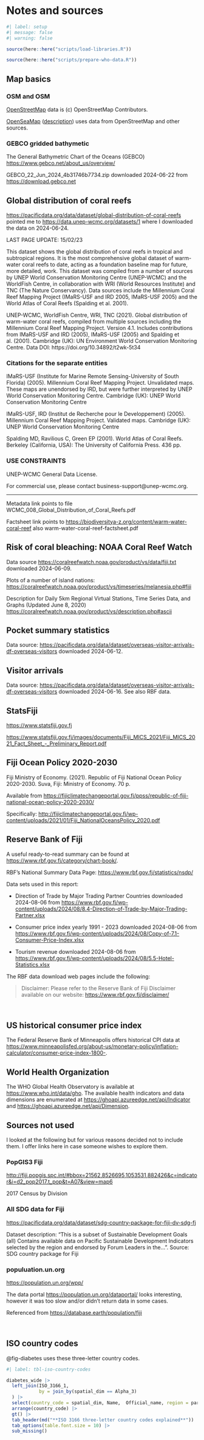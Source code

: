 # Notes and sources {#sec-notes-and-sources}

```r
#| label: setup
#| message: false
#| warning: false

source(here::here("scripts/load-libraries.R"))

source(here::here("scripts/prepare-who-data.R"))

```

## Map basics

### OSM and OSM

[OpenStreetMap](https://www.openstreetmap.org/) data is (c) OpenStreetMap Contributors.

[OpenSeaMap](https://map.openseamap.org) ([description](https://map.openseamap.org/legend.php?lang=en&page=help-website)) uses data from OpenStreetMap and other sources.


### GEBCO gridded bathymetic

The General Bathymetric Chart of the Oceans (GEBCO) <https://www.gebco.net/about_us/overview/>

GEBCO_22_Jun_2024_4b31746b7734.zip downloaded 2024-06-22 from <https://download.gebco.net>


## Global distribution of coral reefs

<https://pacificdata.org/data/dataset/global-distribution-of-coral-reefs> pointed me to <https://data.unep-wcmc.org/datasets/1> where I downloaded the data on 2024-06-24.

LAST PAGE UPDATE: 15/02/23

This dataset shows the global distribution of coral reefs in tropical and subtropical regions. It is the most comprehensive global dataset of warm-water coral reefs to date, acting as a foundation baseline map for future, more detailed, work. This dataset was compiled from a number of sources by UNEP World Conservation Monitoring Centre (UNEP-WCMC) and the WorldFish Centre, in collaboration with WRI (World Resources Institute) and TNC (The Nature Conservancy). Data sources include the Millennium Coral Reef Mapping Project (IMaRS-USF and IRD 2005, IMaRS-USF 2005) and the World Atlas of Coral Reefs (Spalding et al. 2001).

UNEP-WCMC, WorldFish Centre, WRI, TNC (2021). Global distribution of warm-water coral reefs, compiled from multiple sources including the Millennium Coral Reef Mapping Project. Version 4.1. Includes contributions from IMaRS-USF and IRD (2005), IMaRS-USF (2005) and Spalding et al. (2001). Cambridge (UK): UN Environment World Conservation Monitoring Centre. Data DOI: https://doi.org/10.34892/t2wk-5t34

### Citations for the separate entities

IMaRS-USF (Institute for Marine Remote Sensing-University of South Florida) (2005). Millennium Coral Reef Mapping Project. Unvalidated maps. These maps are unendorsed by IRD, but were further interpreted by UNEP World Conservation Monitoring Centre. Cambridge (UK): UNEP World Conservation Monitoring Centre

IMaRS-USF, IRD (Institut de Recherche pour le Developpement) (2005). Millennium Coral Reef Mapping Project. Validated maps. Cambridge (UK): UNEP World Conservation Monitoring Centre

Spalding MD, Ravilious C, Green EP (2001). World Atlas of Coral Reefs. Berkeley (California, USA): The University of California Press. 436 pp.

### USE CONSTRAINTS

UNEP-WCMC General Data License.

For commercial use, please contact business-support@unep-wcmc.org.

----

Metadata link points to file WCMC_008_Global_Distribution_of_Coral_Reefs.pdf

Factsheet link points to <https://biodiversitya-z.org/content/warm-water-coral-reef> also warm-water-coral-reef-factsheet.pdf


## Risk of coral bleaching: NOAA Coral Reef Watch

Data source <https://coralreefwatch.noaa.gov/product/vs/data/fiji.txt> downloaded 2024-06-09.

Plots of a number of island nations: <https://coralreefwatch.noaa.gov/product/vs/timeseries/melanesia.php#fiji>

Description for Daily 5km Regional Virtual Stations, Time Series Data, and Graphs (Updated June 8, 2020) <https://coralreefwatch.noaa.gov/product/vs/description.php#ascii>


## Pocket summary statistics

Data source: <https://pacificdata.org/data/dataset/overseas-visitor-arrivals-df-overseas-visitors> downloaded 2024-06-12.


## Visitor arrivals

Data source: <https://pacificdata.org/data/dataset/overseas-visitor-arrivals-df-overseas-visitors> downloaded 2024-06-16. See also RBF data.


## StatsFiji

<https://www.statsfiji.gov.fj>

<https://www.statsfiji.gov.fj/images/documents/Fiji_MICS_2021/Fiji_MICS_2021_Fact_Sheet_-_Preliminary_Report.pdf>


## Fiji Ocean Policy 2020-2030

Fiji Ministry of Economy. (2021). Republic of Fiji National Ocean Policy 2020-2030. Suva, Fiji: Ministry of Economy. 70 p.

Available from <https://fijiclimatechangeportal.gov.fj/ppss/republic-of-fiji-national-ocean-policy-2020-2030/>

Specifically: <http://fijiclimatechangeportal.gov.fj/wp-content/uploads/2021/01/Fiji_NationalOceansPolicy_2020.pdf>


## Reserve Bank of Fiji

A useful ready-to-read summary can be found at <https://www.rbf.gov.fj/category/chart-book/>.

RBF's National Summary Data Page: <https://www.rbf.gov.fj/statistics/nsdp/>

Data sets used in this report:

* Direction of Trade by Major Trading Partner Countries downloaded 2024-08-06 from 
<https://www.rbf.gov.fj/wp-content/uploads/2024/08/8.4-Direction-of-Trade-by-Major-Trading-Partner.xlsx>

* Consumer price index yearly 1991 - 2023 downloaded 2024-08-06 from
<https://www.rbf.gov.fj/wp-content/uploads/2024/08/Copy-of-7.1-Consumer-Price-Index.xlsx>

* Tourism revenue downloaded 2024-08-06 from 
<https://www.rbf.gov.fj/wp-content/uploads/2024/08/5.5-Hotel-Statistics.xlsx>

The RBF data download web pages include the following:

> Disclaimer: Please refer to the Reserve Bank of Fiji Disclaimer available on our website:  <https://www.rbf.gov.fj/disclaimer/>

<br>

## US historical consumer price index

The Federal Reserve Bank of Minneapolis offers historical CPI data at <https://www.minneapolisfed.org/about-us/monetary-policy/inflation-calculator/consumer-price-index-1800->.


## World Health Organization

The WHO Global Health Observatory is available at <https://www.who.int/data/gho>. The available health indicators and data dimensions are enumerated at <https://ghoapi.azureedge.net/api/Indicator> and <https://ghoapi.azureedge.net/api/Dimension>.


## Sources not used

I looked at the following but for various reasons decided not to include them. I offer links here in case someone wishes to explore them.

### PopGIS3 Fiji

<http://fiji.popgis.spc.int/#bbox=21562,8526695,1053531,882426&c=indicator&i=d2_pop2017.t_pop&t=A07&view=map6>

2017 Census by Division

### All SDG data for Fiji

<https://pacificdata.org/data/dataset/sdg-country-package-for-fiji-dv-sdg-fj>

Dataset description: "This is a subset of Sustainable Development Goals (all) Contains available data on Pacific Sustainable Development Indicators selected by the region and endorsed by Forum Leaders in the...". Source: SDG country package for Fiji

### populuation.un.org

<https://population.un.org/wpp/>

The data portal <https://population.un.org/dataportal/> looks interesting, however it was too slow and/or didn't return data in some cases.

Referenced from <https://database.earth/population/fiji>

<br>

## ISO country codes {#sec-iso-country-codes}

@fig-diabetes uses these three-letter country codes.

```r
#| label: tbl-iso-country-codes

diabetes_wide |>
  left_join(ISO_3166_1,
            by = join_by(spatial_dim == Alpha_3)
  ) |>
  select(country_code = spatial_dim, Name,  Official_name, region = parent_location, rank_val) |>
  arrange(country_code) |>
  gt() |>
  tab_header(md("**ISO 3166 three-letter country codes explained**")) |>
  tab_options(table.font.size = 10) |>
  sub_missing()

```

<br>
